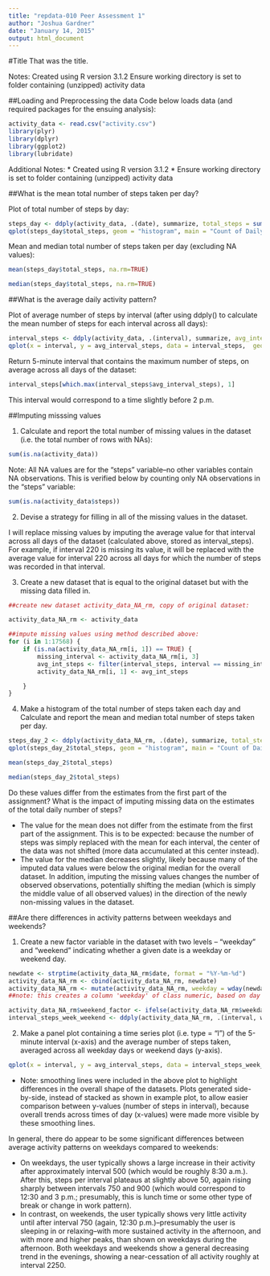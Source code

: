 ```yaml
---
title: "repdata-010 Peer Assessment 1"
author: "Joshua Gardner"
date: "January 14, 2015"
output: html_document
---
```

#Title
That was the title.


Notes:
Created using R version 3.1.2
Ensure working directory is set to folder containing (unzipped) activity data

##Loading and Preprocessing the data
Code below loads data (and required packages for the ensuing analysis):
```r
activity_data <- read.csv("activity.csv")
library(plyr)
library(dplyr)
library(ggplot2)
library(lubridate)
```
Additional Notes:
* Created using R version 3.1.2
* Ensure working directory is set to folder containing (unzipped) activity data

##What is the mean total number of steps taken per day?

Plot of total number of steps by day:
```r

steps_day <- ddply(activity_data, .(date), summarize, total_steps = sum(steps))
qplot(steps_day$total_steps, geom = "histogram", main = "Count of Daily Total Steps", xlab = NULL, ylab = NULL)
```

Mean and median total number of steps taken per day (excluding NA values):
```r
mean(steps_day$total_steps, na.rm=TRUE)

median(steps_day$total_steps, na.rm=TRUE)
```

##What is the average daily activity pattern?

Plot of average number of steps by interval (after using ddply() to calculate the mean number of steps for each interval across all days):

```r
interval_steps <- ddply(activity_data, .(interval), summarize, avg_interval_steps = mean(steps, na.rm = TRUE))
qplot(x = interval, y = avg_interval_steps, data = interval_steps,  geom = "line", main = "Average Daily Activity Pattern", ylab = "Average Daily Steps")
```

Return 5-minute interval that contains the maximum number of steps, on average across all days of the dataset:

```r
interval_steps[which.max(interval_steps$avg_interval_steps), 1]
```

This interval would correspond to a time slightly before 2 p.m.

##Imputing misssing values

1. Calculate and report the total number of missing values in the dataset (i.e. the total number of rows with NAs):

```r
sum(is.na(activity_data))
```

Note: All NA values are for the "steps" variable--no other variables contain NA observations. This is verified below by counting only NA observations in the "steps" variable:
```r
sum(is.na(activity_data$steps))
```

2. Devise a strategy for filling in all of the missing values in the dataset.

I will replace missing values by imputing the average value for that interval across all days of the dataset (calculated above, stored as interval_steps). For example, if interval 220 is missing its value, it will be replaced with the average value for interval 220 across all days for which the number of steps was recorded in that interval.

3. Create a new dataset that is equal to the original dataset but with the missing data filled in.

```r

##create new dataset activity_data_NA_rm, copy of original dataset:

activity_data_NA_rm <- activity_data

##impute missing values using method described above:
for (i in 1:17568) {
	if (is.na(activity_data_NA_rm[i, 1]) == TRUE) {
		missing_interval <- activity_data_NA_rm[i, 3]
		avg_int_steps <- filter(interval_steps, interval == missing_interval)$avg_interval_steps
		activity_data_NA_rm[i, 1] <- avg_int_steps

	}
}
```

4. Make a histogram of the total number of steps taken each day and Calculate and report the mean and median total number of steps taken per day.

```r
steps_day_2 <- ddply(activity_data_NA_rm, .(date), summarize, total_steps = sum(steps))
qplot(steps_day_2$total_steps, geom = "histogram", main = "Count of Daily Total Steps (NAs Imputed)", xlab = NULL, ylab = NULL)

mean(steps_day_2$total_steps)

median(steps_day_2$total_steps)

```

Do these values differ from the estimates from the first part of the assignment? What is the impact of imputing missing data on the estimates of the total daily number of steps?

* The value for the mean does not differ from the estimate from the first part of the assignment. This is to be expected: because the number of steps was simply replaced with the mean for each interval, the center of the data was not shifted (more data accumulated at this center instead).
* The value for the median decreases slightly, likely because many of the imputed data values were below the original median for the overall dataset. In addition, imputing the missing values changes the number of observed observations, potentially shifting the median (which is simply the middle value of all observed values) in the direction of the newly non-missing values in the dataset.

##Are there differences in activity patterns between weekdays and weekends?

1. Create a new factor variable in the dataset with two levels – “weekday” and “weekend” indicating whether a given date is a weekday or weekend day.
```r
newdate <- strptime(activity_data_NA_rm$date, format = "%Y-%m-%d")
activity_data_NA_rm <- cbind(activity_data_NA_rm, newdate)
activity_data_NA_rm <- mutate(activity_data_NA_rm, weekday = wday(newdate))
##note: this creates a column 'weekday' of class numeric, based on day of week, where 1 = Sunday, 2 = Monday, etc.

activity_data_NA_rm$weekend_factor <- ifelse(activity_data_NA_rm$weekday >1 & activity_data_NA_rm$weekday < 7, "weekday", "weekend")
interval_steps_week_weekend <- ddply(activity_data_NA_rm, .(interval, weekend_factor), summarize, avg_interval_steps = mean(steps))
```

2. Make a panel plot containing a time series plot (i.e. type = "l") of the 5-minute interval (x-axis) and the average number of steps taken, averaged across all weekday days or weekend days (y-axis).
```r
qplot(x = interval, y = avg_interval_steps, data = interval_steps_week_weekend, facets = . ~ weekend_factor, geom = c("line", "smooth"), ylim = c(0, 250), main = "Average Daily Activity Pattern, Weekday vs. Weekend", ylab = "Average Daily Steps")
```

* Note: smoothing lines were included in the above plot to highlight differences in the overall shape of the datasets. Plots generated side-by-side, instead of stacked as shown in example plot, to allow easier comparison between y-values (number of steps in interval), because overall trends across times of day (x-values) were made more visible by these smoothing lines.

In general, there do appear to be some significant differences between average activity patterns on weekdays compared to weekends: 

* On weekdays, the user typically shows a large increase in their activity after approximately interval 500 (which would be roughly 8:30 a.m.). After this, steps per interval plateaus at slightly above 50, again rising sharply between intervals 750 and 900 (which would correspond to 12:30 and 3 p.m.; presumably, this is lunch time or some other type of break or change in work pattern). 
* In contrast, on weekends, the user typically shows very little activity until after interval 750 (again, 12:30 p.m.)--presumably the user is sleeping in or relaxing--with more sustained activity in the afternoon, and with more and higher peaks, than shown on weekdays during the afternoon. Both weekdays and weekends show a general decreasing trend in the evenings, showing a near-cessation of all activity roughly at interval 2250.